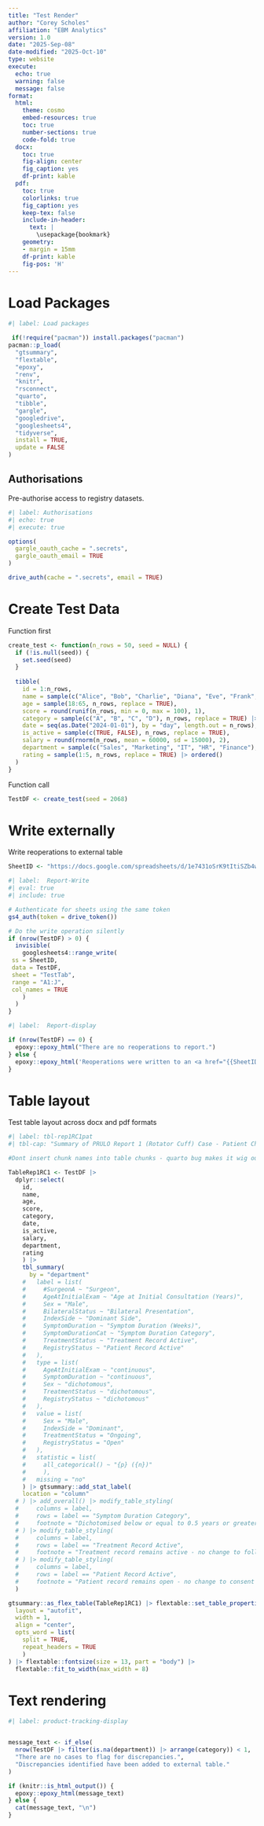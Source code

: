 ```yaml
---
title: "Test Render"
author: "Corey Scholes"
affiliation: "EBM Analytics"
version: 1.0
date: "2025-Sep-08"
date-modified: "2025-Oct-10"
type: website
execute: 
  echo: true
  warning: false
  message: false
format:
  html:
    theme: cosmo
    embed-resources: true
    toc: true
    number-sections: true
    code-fold: true
  docx:
    toc: true
    fig-align: center
    fig_caption: yes
    df-print: kable
  pdf:
    toc: true
    colorlinks: true
    fig_caption: yes
    keep-tex: false
    include-in-header:
      text: |
        \usepackage{bookmark}
    geometry:
    - margin = 15mm
    df-print: kable
    fig-pos: 'H'
---
```


# Load Packages

```r
#| label: Load packages

 if(!require("pacman")) install.packages("pacman")
pacman::p_load(
  "gtsummary",
  "flextable",
  "epoxy",
  "renv",
  "knitr",
  "rsconnect",
  "quarto",
  "tibble",
  "gargle",
  "googledrive",
  "googlesheets4",
  "tidyverse",
  install = TRUE,
  update = FALSE
)

```

## Authorisations

Pre-authorise access to registry datasets.

```r
#| label: Authorisations
#| echo: true
#| execute: true

options(
  gargle_oauth_cache = ".secrets",
  gargle_oauth_email = TRUE
)

drive_auth(cache = ".secrets", email = TRUE)

```

# Create Test Data

Function first

```r

create_test <- function(n_rows = 50, seed = NULL) {
  if (!is.null(seed)) {
    set.seed(seed)
  }
  
  tibble(
    id = 1:n_rows,
    name = sample(c("Alice", "Bob", "Charlie", "Diana", "Eve", "Frank", "Grace", "Henry"), n_rows, replace = TRUE),
    age = sample(18:65, n_rows, replace = TRUE),
    score = round(runif(n_rows, min = 0, max = 100), 1),
    category = sample(c("A", "B", "C", "D"), n_rows, replace = TRUE) |> factor(),
    date = seq(as.Date("2024-01-01"), by = "day", length.out = n_rows),
    is_active = sample(c(TRUE, FALSE), n_rows, replace = TRUE),
    salary = round(rnorm(n_rows, mean = 60000, sd = 15000), 2),
    department = sample(c("Sales", "Marketing", "IT", "HR", "Finance"), n_rows, replace = TRUE),
    rating = sample(1:5, n_rows, replace = TRUE) |> ordered()
  )
}

```

Function call

```r


TestDF <- create_test(seed = 2068)

```

# Write externally

<!--# Write reoperations to external sheet -->

Write reoperations to external table

```r

SheetID <- "https://docs.google.com/spreadsheets/d/1e7431oSrK9tItiSZb4wCWPI7nqGqawH8pNgnqgHPNkU/view"

```

```r
#| label:  Report-Write
#| eval: true
#| include: true

# Authenticate for sheets using the same token
gs4_auth(token = drive_token())

# Do the write operation silently
if (nrow(TestDF) > 0) {
  invisible(
    googlesheets4::range_write(
 ss = SheetID,
 data = TestDF,
 sheet = "TestTab",
 range = "A1:J",
 col_names = TRUE
    )
  )
}


```

```r
#| label:  Report-display

if (nrow(TestDF) == 0) {
  epoxy::epoxy_html("There are no reoperations to report.")
} else {
  epoxy::epoxy_html('Reoperations were written to an <a href="{{SheetID}}">external file</a> for further review')
}


```



# Table layout

Test table layout across docx and pdf formats

```r
#| label: tbl-rep1RC1pat
#| tbl-cap: "Summary of PRULO Report 1 (Rotator Cuff) Case - Patient Characteristics"

#Dont insert chunk names into table chunks - quarto bug makes it wig out when there is a named chunk for some reason

TableRep1RC1 <- TestDF |>
  dplyr::select(
    id,
    name,
    age,
    score,
    category,
    date,
    is_active,
    salary,
    department,
    rating
    ) |>
    tbl_summary(
      by = "department"
    #   label = list(
    #     #SurgeonA ~ "Surgeon",
    #     AgeAtInitialExam ~ "Age at Initial Consultation (Years)",
    #     Sex = "Male",
    #     BilateralStatus ~ "Bilateral Presentation",
    #     IndexSide ~ "Dominant Side",
    #     SymptomDuration ~ "Symptom Duration (Weeks)",
    #     SymptomDurationCat ~ "Symptom Duration Category",
    #     TreatmentStatus ~ "Treatment Record Active",
    #     RegistryStatus ~ "Patient Record Active"
    #   ),
    #   type = list(
    #     AgeAtInitialExam ~ "continuous",
    #     SymptomDuration ~ "continuous",
    #     Sex ~ "dichotomous",
    #     TreatmentStatus ~ "dichotomous",
    #     RegistryStatus ~ "dichotomous"
    #   ),
    #   value = list(
    #     Sex = "Male",
    #     IndexSide = "Dominant",
    #     TreatmentStatus = "Ongoing",
    #     RegistryStatus = "Open"
    #   ),
    #   statistic = list(
    #     all_categorical() ~ "{p} ({n})"
    #     ),
    #   missing = "no"
    ) |> gtsummary::add_stat_label(
    location = "column"
  # ) |> add_overall() |> modify_table_styling(
  #     columns = label,
  #     rows = label == "Symptom Duration Category",
  #     footnote = "Dichotomised below or equal to 0.5 years or greater than 0.5 years"
  # ) |> modify_table_styling(
  #     columns = label,
  #     rows = label == "Treatment Record Active",
  #     footnote = "Treatment record remains active - no change to follow up"
  # ) |> modify_table_styling(
  #     columns = label,
  #     rows = label == "Patient Record Active",
  #     footnote = "Patient record remains open - no change to consent or mortality status"
  )

gtsummary::as_flex_table(TableRep1RC1) |> flextable::set_table_properties(
  layout = "autofit",
  width = 1,
  align = "center",
  opts_word = list(
    split = TRUE,
    repeat_headers = TRUE
    )
) |> flextable::fontsize(size = 13, part = "body") |>
  flextable::fit_to_width(max_width = 8)

```


# Text rendering

```r
#| label: product-tracking-display


message_text <- if_else(
  nrow(TestDF |> filter(is.na(department)) |> arrange(category)) < 1,
  "There are no cases to flag for discrepancies.",
  "Discrepancies identified have been added to external table."
)

if (knitr::is_html_output()) {
  epoxy::epoxy_html(message_text)
} else {
  cat(message_text, "\n")
}
```

